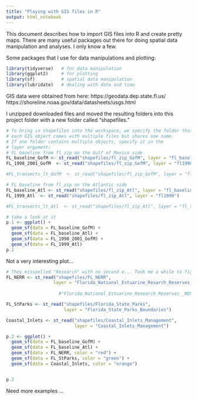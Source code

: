 ```yaml
---
title: "Playing with GIS files in R"
output: html_notebook
---
```


This document describes how to import GIS files into R and create pretty maps. There are many useful packages out there for doing spatial data manipulation and analyses. I only know a few. 

Some packages that I use for data manipulations and plotting:

```r
library(tidyverse)   # for data manipulation
library(ggplot2)     # for plotting
library(sf)          # spatial data manipulation
library(lubridate)   # dealing with date and time

```

GIS data were obtained from here:
https://geodata.dep.state.fl.us/
https://shoreline.noaa.gov/data/datasheets/usgs.html

I unzipped downloaded files and moved the resulting folders into this project folder with a new folder called "shapefiles." 

```r
# To bring in shapefiles into the workspace, we specify the folder that contains GIS files
# each GIS object comes with multiple files but shares one name.
# If one folder contains multiple objects, specify it in the 
# layer argument:
# FL baseline from fl_zip on the Gulf of Mexico side
FL_baseline_GofM <- st_read("shapefiles/fl_zip_GofM", layer = "fl_baseline")
FL_1998_2001_GofM  <- st_read("shapefiles/fl_zip_GofM", layer = "fl1998_2001")

#FL_transects_lt_GofM  <- st_read("shapefiles/fl_zip_GofM", layer = "fl_transects_lt")

# FL baseline from fl_zip on the Atlantic side
FL_baseline_Atl <- st_read("shapefiles/fl_zip_Atl", layer = "fl_baseline")
FL_1999_Atl  <- st_read("shapefiles/fl_zip_Atl", layer = "fl1999")

#FL_transects_lt_Atl  <- st_read("shapefiles/fl_zip_Atl", layer = "fl_transects_lt")

# take a look at it
p.1 <- ggplot() +
  geom_sf(data = FL_baseline_GofM) +
  geom_sf(data = FL_baseline_Atl) +
  geom_sf(data = FL_1998_2001_GofM) + 
  geom_sf(data = FL_1999_Atl)
p.1

```

Not a very interesting plot...

```r
# They misspelled "Research" with no second e... Took me a while to figure out why it was returning an error
FL_NERR <- st_read("shapefiles/FL_NERR", 
                  layer = "Florida_National_Estuarine_Resarch_Reserves__NERR__Boundaries")
                    
                    #"Florida_National_Estuarine_Research_Reserves__NERR__Boundaries")

FL_StParks <- st_read("shapefiles/Florida_State_Parks",
                      layer = "Florida_State_Parks_Boundaries")

Coastal_Inlets <- st_read("shapefiles/Coastal_Inlets_Management",
                          layer = "Coastal_Inlets_Management")

p.2 <- ggplot() +
  geom_sf(data = FL_baseline_GofM) +
  geom_sf(data = FL_baseline_Atl) +
  geom_sf(data = FL_NERR, color = "red") +
  geom_sf(data = FL_StParks, color = "green") +
  geom_sf(data = Coastal_Inlets, color = "orange")


p.2
```

Need more examples ... 

